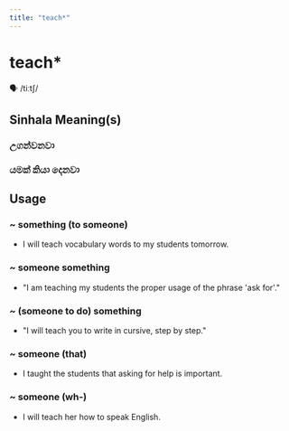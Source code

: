```yaml
---
title: "teach*"
---
```


# teach*

🗣️ /tiːtʃ/

## Sinhala Meaning(s)

### උගන්වනවා
### යමක් කියා දෙනවා

## Usage

### ~ something (to someone)

- I will teach vocabulary words to my students tomorrow.


### ~ someone something

- "I am teaching my students the proper usage of the phrase 'ask for'."


### ~ (someone to do) something

- "I will teach you to write in cursive, step by step."


### ~ someone (that)

- I taught the students that asking for help is important.


### ~ someone (wh-)

- I will teach her how to speak English.

